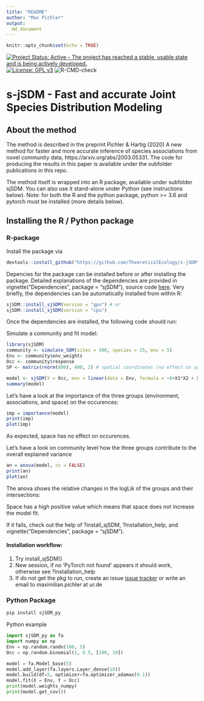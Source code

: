 ---
title: "README"
author: "Max Pichler"
output: 
  md_document
---

```{r setup, include=FALSE}
knitr::opts_chunk$set(echo = TRUE)
```

[![Project Status: Active – The project has reached a stable, usable state and is being actively developed.](http://www.repostatus.org/badges/latest/active.svg)](http://www.repostatus.org/#active)
[![License: GPL v3](https://img.shields.io/badge/License-GPL%20v3-blue.svg)](https://www.gnu.org/licenses/gpl-3.0)
![R-CMD-check](https://github.com/TheoreticalEcology/s-jSDM/workflows/R-CMD-check/badge.svg?branch=master)


# s-jSDM - Fast and accurate Joint Species Distribution Modeling

## About the method

The method is described in the preprint Pichler & Hartig (2020) A new method for faster and more accurate inference of species associations from novel community data, https://arxiv.org/abs/2003.05331. The code for producing the results in this paper is available under the subfolder publications in this repo.

The method itself is wrapped into an R package, available under subfolder sjSDM. You can also use it stand-alone under Python (see instructions below). Note: for both the R and the python package, python >= 3.6 and pytorch must be installed (more details below).

## Installing the R / Python package

### R-package

Install the package via

```{r,eval=FALSE}
devtools::install_github("https://github.com/TheoreticalEcology/s-jSDM", subdir = "sjSDM")
```

Depencies for the package can be installed before or after installing the package. Detailed explanations of the dependencies are provided in vignette("Dependencies", package = "sjSDM"), source code [here](https://github.com/TheoreticalEcology/s-jSDM/blob/master/sjSDM/vignettes/Dependencies.Rmd). Very briefly,  the dependencies can be automatically installed from within R:

```{r,eval=FALSE}
sjSDM::install_sjSDM(version = "gpu") # or
sjSDM::install_sjSDM(version = "cpu")
```
Once the dependencies are installed, the following code should run:

Simulate a community and fit model:
```{r}
library(sjSDM)
community <- simulate_SDM(sites = 400, species = 25, env = 5)
Env <- community$env_weights
Occ <- community$response
SP <- matrix(rnorm(800), 400, 2) # spatial coordinates (no effect on species occurences)

model <- sjSDM(Y = Occ, env = linear(data = Env, formula = ~0+X1*X2 + X3 + X4), spatial = linear(data = SP, formula = ~0+X1:X2), se = TRUE)
summary(model)

```
Let's have a look at the importance of the three groups (environment, associations, and space) on the occurences:
```{r}
imp = importance(model)
print(imp)
plot(imp)
```


As expected, space has no effect on occurences.

Let's have a look on community level how the three groups contribute to the overall explained variance 
```{r}
an = anova(model, cv = FALSE)
print(an)
plot(an)
```
The anova shows the relative changes in the logLik of the groups and their intersections:

Space has a high positive value which means that space does not increase the model fit.



If it fails, check out the help of ?install_sjSDM, ?installation_help, and vignette("Dependencies", package = "sjSDM"). 

#### Installation workflow:
1. Try install_sjSDM()
2. New session, if no 'PyTorch not found' appears it should work, otherwise see ?installation_help
3. If do not get the pkg to run, create an issue [issue tracker](https://github.com/TheoreticalEcology/s-jSDM/issues) or write an email to maximilian.pichler at ur.de


### Python Package
```{bash,eval=FALSE}
pip install sjSDM_py
```
Python example

```{python,eval=FALSE}
import sjSDM_py as fa
import numpy as np
Env = np.random.randn(100, 5)
Occ = np.random.binomial(1, 0.5, [100, 10])

model = fa.Model_base(5)
model.add_layer(fa.layers.Layer_dense(10))
model.build(df=5, optimizer=fa.optimizer_adamax(0.1))
model.fit(X = Env, Y = Occ)
print(model.weights_numpy)
print(model.get_cov())
```

